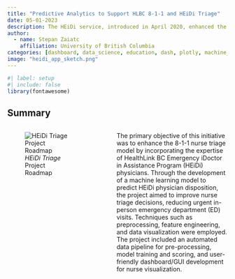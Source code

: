```yaml
---
title: "Predictive Analytics to Support HLBC 8-1-1 and HEiDi Triage"
date: 05-01-2023
description: The HEiDi service, introduced in April 2020, enhanced the 8-1-1 nursing call flow by incorporating virtual physicians. This integration aimed to improve caller triage, reduce unnecessary urgent in-person ED visits, and prioritize patient safety. The main objectives of our project were (1) to extend the HEiDi physician expertise to the 8-1-1 nurse triage model to further reduce urgent in-person ED visits safely and reliably; (2) to gain insights on the most important features for the prediction task; (3) to identify any patterns in predicting two major classes.
author:
  - name: Stepan Zaiatc
    affiliation: University of British Columbia
categories: [dashboard, data_science, education, dash, plotly, machine_learning]
image: "heidi_app_sketch.png"
---
```


```r
#| label: setup
#| include: false
library(fontawesome)
```


## Summary

::: columns
::: {.column width="40%"}
![*HEiDi Triage* Project Roadmap](project_map.png)
:::

::: {.column width="5%"}
:::

::: {.column width="55%"}
The primary objective of this initiative was to enhance the 8-1-1 nurse triage model by incorporating the expertise of HealthLink BC Emergency iDoctor in Assistance Program (HEiDi) physicians. Through the development of a machine learning model to predict HEiDi physician disposition, the project aimed to improve nurse triage decisions, reducing urgent in-person emergency department (ED) visits. Techniques such as preprocessing, feature engineering, and data visualization were employed. The project included an automated data pipeline for pre-processing, model training and scoring, and user-friendly dashboard/GUI development for nurse visualization.
:::

:::